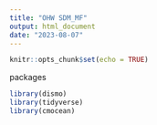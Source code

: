 ```yaml
---
title: "OHW SDM_MF"
output: html_document
date: "2023-08-07"
---
```


```r
knitr::opts_chunk$set(echo = TRUE)
```

packages

```r
library(dismo)
library(tidyverse)
library(cmocean)
```

